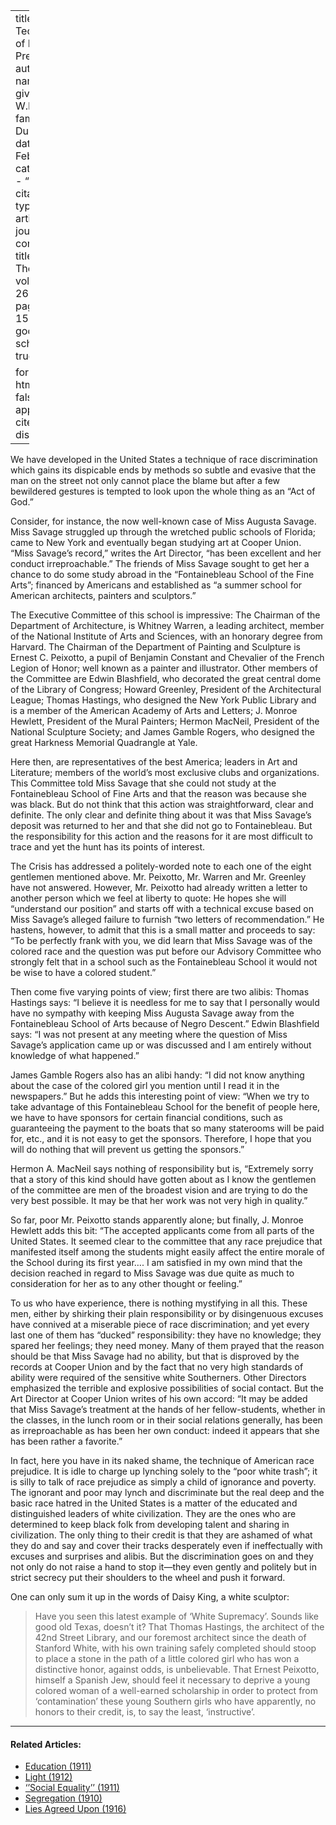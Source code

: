 
---
title: 'The Technique of Race Prejudice'
author:
  - name:
      given: W.E.B.
      family: Du Bois
date: Feb. 1923
categories: 
  - ""
citation: 
  type: article-journal
  container-title: The Crisis
  volume: 26
  issue: 4
  page: 152-154
google-scholar: true

format:
  html:
    toc: false
    appendix-cite-as: display
---


We have developed in the United States a technique of race discrimination which gains its dispicable ends by methods so subtle and evasive that the man on the street not only cannot place the blame but after a few bewildered gestures is tempted to look upon the whole thing as an "Act of God."

Consider, for instance, the now well-known case of Miss Augusta Savage. Miss Savage struggled up through the wretched public schools of Florida; came to New York and eventually began studying art at Cooper Union. "Miss Savage's record," writes the Art Director, "has been excellent and her conduct irreproachable." The friends of Miss Savage sought to get her a chance to do some study abroad in the "Fontainebleau School of the Fine Arts"; financed by Americans and established as "a summer school for American architects, painters and sculptors."

The Executive Committee of this school is impressive: The Chairman of the Department of Architecture, is Whitney Warren, a leading architect, member of the National Institute of Arts and Sciences, with an honorary degree from Harvard. The Chairman of the Department of Painting and Sculpture is Ernest C. Peixotto, a pupil of Benjamin Constant and Chevalier of the French Legion of Honor; well known as a painter and illustrator. Other members of the Committee are Edwin Blashfield, who decorated the great central dome of the Library of Congress; Howard Greenley, President of the Architectural League; Thomas Hastings, who designed the New York Public Library and is a member of the American Academy of Arts and Letters; J. Monroe Hewlett, President of the Mural Painters; Hermon MacNeil, President of the National Sculpture Society; and James Gamble Rogers, who designed the great Harkness Memorial Quadrangle at Yale.

Here then, are representatives of the best America; leaders in Art and Literature; members of the world's most exclusive clubs and organizations. This Committee told Miss Savage that she could not study at the Fontainebleau School of Fine Arts and that the reason was because she was black. But do not think that this action was straightforward, clear and definite. The only clear and definite thing about it was that Miss Savage's deposit was returned to her and that she did not go to Fontainebleau. But the responsibility for this action and the reasons for it are most difficult to trace and yet the hunt has its points of interest.

<span class="crisis-title">The Crisis</span> has addressed a politely-worded note to each one of the eight gentlemen mentioned above. Mr. Peixotto, Mr. Warren and Mr. Greenley have not answered. However, Mr. Peixotto had already written a letter to another person which we feel at liberty to quote: He hopes she will "understand our position" and starts off with a technical excuse based on Miss Savage's alleged failure to furnish "two letters of recommendation." He hastens, however, to admit that this is a small matter and proceeds to say: "To be perfectly frank with you, we did learn that Miss Savage was of the colored race and the question was put before our Advisory Committee who strongly felt that in a school such as the Fontainebleau School it would not be wise to have a colored student."

Then come five varying points of view; first there are two alibis: Thomas Hastings says: "I believe it is needless for me to say that I personally would have no sympathy with keeping Miss Augusta Savage away from the Fontainebleau School of Arts because of Negro Descent." Edwin Blashfield says: "I was not present at any meeting where the question of Miss Savage's application came up or was discussed and I am entirely without knowledge of what happened."

James Gamble Rogers also has an alibi handy: "I did not know anything about the case of the colored girl you mention until I read it in the newspapers." But he adds this interesting point of view: "When we try to take advantage of this Fontainebleau School for the benefit of people here, we have to have sponsors for certain financial conditions, such as guaranteeing the payment to the boats that so many staterooms will be paid for, etc., and it is not easy to get the sponsors. Therefore, I hope that you will do nothing that will prevent us getting the sponsors." 

Hermon A. MacNeil says nothing of responsibility but is, "Extremely sorry that a story of this kind should have gotten about as I know the gentlemen of the committee are men of the broadest vision and are trying to do the very best possible. It may be that her work was not very high in quality."

So far, poor Mr. Peixotto stands apparently alone; but finally, J. Monroe Hewlett adds this bit: "The accepted applicants come from all parts of the United States. It seemed clear to the committee that any race prejudice that manifested itself among the students might easily affect the entire morale of the School during its first year.... I am satisfied in my own mind that the decision reached in regard to Miss Savage was due quite as much to consideration for her as to any other thought or feeling."

To us who have experience, there is nothing mystifying in all this. These men, either by shirking their plain responsibility or by disingenuous excuses have connived at a miserable piece of race discrimination; and yet every last one of them has "ducked" responsibility: they have no knowledge; they spared her feelings; they need money. Many of them prayed that the reason should be that Miss Savage had no ability, but that is disproved by the records at Cooper Union and by the fact that no very high standards of ability were required of the sensitive white Southerners. Other Directors emphasized the terrible and explosive possibilities of social contact. But the Art Director at Cooper Union writes of his own accord: "It may be added that Miss Savage's treatment at the hands of her fellow-students, whether in the classes, in the lunch room or in their social relations generally, has been as irreproachable as has been her own conduct: indeed it appears that she has been rather a favorite."

In fact, here you have in its naked shame, the technique of American race prejudice. It is idle to charge up lynching solely to the "poor white trash"; it is silly to talk of race prejudice as simply a child of ignorance and poverty. The ignorant and poor may lynch and discriminate but the real deep and the basic race hatred in the United States is a matter of the educated and distinguished leaders of white civilization. They are the ones who are determined to keep black folk from developing talent and sharing in civilization. The only thing to their credit is that they are ashamed of what they do and say and cover their tracks desperately even if ineffectually with excuses and surprises and alibis. But the discrimination goes on and they not only do not raise a hand to stop it—they even gently and politely but in strict secrecy put their shoulders to the wheel and push it forward.

One can only sum it up in the words of Daisy King, a white sculptor:

> Have you seen this latest example of 'White Supremacy'. Sounds like good old Texas, doesn't it? That Thomas Hastings, the architect of the 42nd Street Library, and our foremost architect since the death of Stanford White, with his own training safely completed should stoop to place a stone in the path of a little colored girl who has won a distinctive honor, against odds, is unbelievable. That Ernest Peixotto, himself a Spanish Jew, should feel it necessary to deprive a young colored woman of a well-earned scholarship in order to protect from 'contamination' these young Southern girls who have apparently, no honors to their credit, is, to say the least, 'instructive'.

<!-- Similar articles start here -->
<div  class="clear-wrap"></div>
<hr>
#### Related Articles:

* [Education (1911)](/Volumes/01/04/education.html)
* [Light (1912)](/Volumes/03/04/light.html)
* [''Social Equality'' (1911)](/Volumes/01/03/social_equality.html)
* [Segregation (1910)](/Volumes/01/01/Segregation.html)
* [Lies Agreed Upon (1916)](/Volumes/11/04/lies_agreed_upon.html)

<!-- Similar articles end here -->